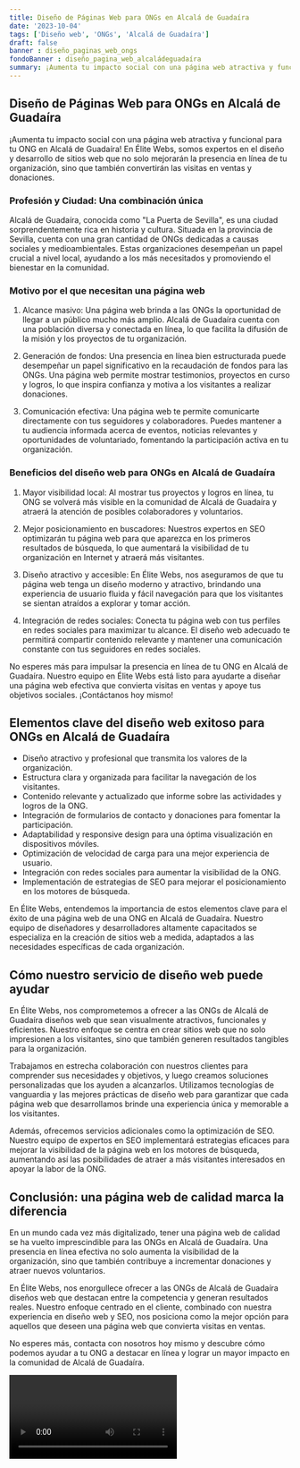 ```yaml
---
title: Diseño de Páginas Web para ONGs en Alcalá de Guadaíra
date: '2023-10-04'
tags: ['Diseño web', 'ONGs', 'Alcalá de Guadaíra']
draft: false
banner : diseño_paginas_web_ongs
fondoBanner : diseño_pagina_web_alcaládeguadaíra
summary: ¡Aumenta tu impacto social con una página web atractiva y funcional para tu ONG en Alcalá de Guadaíra! En Élite Webs, somos expertos en el diseño y desarrollo de sitios web que no solo mejorarán la presencia en línea de tu organización, sino que también convertirán las visitas en ventas y donaciones.
---
```


## Diseño de Páginas Web para ONGs en Alcalá de Guadaíra

¡Aumenta tu impacto social con una página web atractiva y funcional para tu ONG en Alcalá de Guadaíra! En Élite Webs, somos expertos en el diseño y desarrollo de sitios web que no solo mejorarán la presencia en línea de tu organización, sino que también convertirán las visitas en ventas y donaciones.

### Profesión y Ciudad: Una combinación única

Alcalá de Guadaíra, conocida como "La Puerta de Sevilla", es una ciudad sorprendentemente rica en historia y cultura. Situada en la provincia de Sevilla, cuenta con una gran cantidad de ONGs dedicadas a causas sociales y medioambientales. Estas organizaciones desempeñan un papel crucial a nivel local, ayudando a los más necesitados y promoviendo el bienestar en la comunidad.

### Motivo por el que necesitan una página web

1. Alcance masivo: Una página web brinda a las ONGs la oportunidad de llegar a un público mucho más amplio. Alcalá de Guadaíra cuenta con una población diversa y conectada en línea, lo que facilita la difusión de la misión y los proyectos de tu organización.

2. Generación de fondos: Una presencia en línea bien estructurada puede desempeñar un papel significativo en la recaudación de fondos para las ONGs. Una página web permite mostrar testimonios, proyectos en curso y logros, lo que inspira confianza y motiva a los visitantes a realizar donaciones.

3. Comunicación efectiva: Una página web te permite comunicarte directamente con tus seguidores y colaboradores. Puedes mantener a tu audiencia informada acerca de eventos, noticias relevantes y oportunidades de voluntariado, fomentando la participación activa en tu organización.

### Beneficios del diseño web para ONGs en Alcalá de Guadaíra

1. Mayor visibilidad local: Al mostrar tus proyectos y logros en línea, tu ONG se volverá más visible en la comunidad de Alcalá de Guadaíra y atraerá la atención de posibles colaboradores y voluntarios.

2. Mejor posicionamiento en buscadores: Nuestros expertos en SEO optimizarán tu página web para que aparezca en los primeros resultados de búsqueda, lo que aumentará la visibilidad de tu organización en Internet y atraerá más visitantes.

3. Diseño atractivo y accesible: En Élite Webs, nos aseguramos de que tu página web tenga un diseño moderno y atractivo, brindando una experiencia de usuario fluida y fácil navegación para que los visitantes se sientan atraídos a explorar y tomar acción.

4. Integración de redes sociales: Conecta tu página web con tus perfiles en redes sociales para maximizar tu alcance. El diseño web adecuado te permitirá compartir contenido relevante y mantener una comunicación constante con tus seguidores en redes sociales.

No esperes más para impulsar la presencia en línea de tu ONG en Alcalá de Guadaíra. Nuestro equipo en Élite Webs está listo para ayudarte a diseñar una página web efectiva que convierta visitas en ventas y apoye tus objetivos sociales. ¡Contáctanos hoy mismo!

<GifSeo />

<Cta />

## Elementos clave del diseño web exitoso para ONGs en Alcalá de Guadaíra

- Diseño atractivo y profesional que transmita los valores de la organización.
- Estructura clara y organizada para facilitar la navegación de los visitantes.
- Contenido relevante y actualizado que informe sobre las actividades y logros de la ONG.
- Integración de formularios de contacto y donaciones para fomentar la participación.
- Adaptabilidad y responsive design para una óptima visualización en dispositivos móviles.
- Optimización de velocidad de carga para una mejor experiencia de usuario.
- Integración con redes sociales para aumentar la visibilidad de la ONG.
- Implementación de estrategias de SEO para mejorar el posicionamiento en los motores de búsqueda.

En Élite Webs, entendemos la importancia de estos elementos clave para el éxito de una página web de una ONG en Alcalá de Guadaíra. Nuestro equipo de diseñadores y desarrolladores altamente capacitados se especializa en la creación de sitios web a medida, adaptados a las necesidades específicas de cada organización.

## Cómo nuestro servicio de diseño web puede ayudar

En Élite Webs, nos comprometemos a ofrecer a las ONGs de Alcalá de Guadaíra diseños web que sean visualmente atractivos, funcionales y eficientes. Nuestro enfoque se centra en crear sitios web que no solo impresionen a los visitantes, sino que también generen resultados tangibles para la organización.

Trabajamos en estrecha colaboración con nuestros clientes para comprender sus necesidades y objetivos, y luego creamos soluciones personalizadas que los ayuden a alcanzarlos. Utilizamos tecnologías de vanguardia y las mejores prácticas de diseño web para garantizar que cada página web que desarrollamos brinde una experiencia única y memorable a los visitantes.

Además, ofrecemos servicios adicionales como la optimización de SEO. Nuestro equipo de expertos en SEO implementará estrategias eficaces para mejorar la visibilidad de la página web en los motores de búsqueda, aumentando así las posibilidades de atraer a más visitantes interesados en apoyar la labor de la ONG.

## Conclusión: una página web de calidad marca la diferencia

En un mundo cada vez más digitalizado, tener una página web de calidad se ha vuelto imprescindible para las ONGs en Alcalá de Guadaíra. Una presencia en línea efectiva no solo aumenta la visibilidad de la organización, sino que también contribuye a incrementar donaciones y atraer nuevos voluntarios.

En Élite Webs, nos enorgullece ofrecer a las ONGs de Alcalá de Guadaíra diseños web que destacan entre la competencia y generan resultados reales. Nuestro enfoque centrado en el cliente, combinado con nuestra experiencia en diseño web y SEO, nos posiciona como la mejor opción para aquellos que deseen una página web que convierta visitas en ventas.

No esperes más, contacta con nosotros hoy mismo y descubre cómo podemos ayudar a tu ONG a destacar en línea y lograr un mayor impacto en la comunidad de Alcalá de Guadaíra.

<Video />

<CtaBot job='ONGs' city='Alcalá de Guadaíra'/>

<Gmaps query='Alcalá de Guadaíra+españa+maps' />